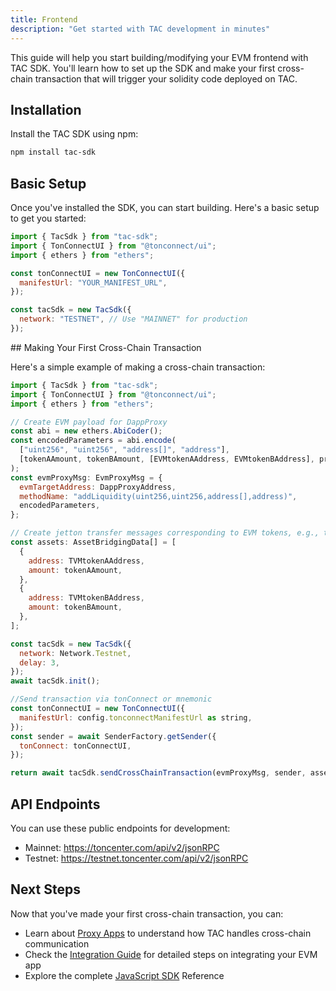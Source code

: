 ```yaml
---
title: Frontend
description: "Get started with TAC development in minutes"
---
```


This guide will help you start building/modifying your EVM frontend with TAC SDK. You'll learn how to set up the SDK and make your first cross-chain transaction that will trigger your solidity code deployed on TAC.

## Installation

Install the TAC SDK using npm:

```bash
npm install tac-sdk
```

## Basic Setup

Once you've installed the SDK, you can start building. Here's a basic setup to get you started:

<Steps>
<Step title="Import dependencies">

```javascript
import { TacSdk } from "tac-sdk";
import { TonConnectUI } from "@tonconnect/ui";
import { ethers } from "ethers";
```

</Step>

<Step title="Initialize TON Connect">

```javascript
const tonConnectUI = new TonConnectUI({
  manifestUrl: "YOUR_MANIFEST_URL",
});
```

</Step>

<Step title="Create a TAC SDK instance">

```javascript
const tacSdk = new TacSdk({
  network: "TESTNET", // Use "MAINNET" for production
});
```

</Step>
</Steps>
## Making Your First Cross-Chain Transaction

Here's a simple example of making a cross-chain transaction:

```javascript
import { TacSdk } from "tac-sdk";
import { TonConnectUI } from "@tonconnect/ui";
import { ethers } from "ethers";

// Create EVM payload for DappProxy
const abi = new ethers.AbiCoder();
const encodedParameters = abi.encode(
  ["uint256", "uint256", "address[]", "address"],
  [tokenAAmount, tokenBAmount, [EVMtokenAAddress, EVMtokenBAddress], proxyDapp]
);
const evmProxyMsg: EvmProxyMsg = {
  evmTargetAddress: DappProxyAddress,
  methodName: "addLiquidity(uint256,uint256,address[],address)",
  encodedParameters,
};

// Create jetton transfer messages corresponding to EVM tokens, e.g., two tokens for adding liquidity to a pool
const assets: AssetBridgingData[] = [
  {
    address: TVMtokenAAddress,
    amount: tokenAAmount,
  },
  {
    address: TVMtokenBAddress,
    amount: tokenBAmount,
  },
];

const tacSdk = new TacSdk({
  network: Network.Testnet,
  delay: 3,
});
await tacSdk.init();

//Send transaction via tonConnect or mnemonic
const tonConnectUI = new TonConnectUI({
  manifestUrl: config.tonconnectManifestUrl as string,
});
const sender = await SenderFactory.getSender({
  tonConnect: tonConnectUI,
});

return await tacSdk.sendCrossChainTransaction(evmProxyMsg, sender, assets);
```

## API Endpoints

You can use these public endpoints for development:

- Mainnet: https://toncenter.com/api/v2/jsonRPC
- Testnet: https://testnet.toncenter.com/api/v2/jsonRPC

## Next Steps

Now that you've made your first cross-chain transaction, you can:

- Learn about [Proxy Apps](/core-concepts/proxy-apps) to understand how TAC handles cross-chain communication
- Check the [Integration Guide](/guides/guides-1) for detailed steps on integrating your EVM app
- Explore the complete [JavaScript SDK](/reference/javascript-sdk) Reference

